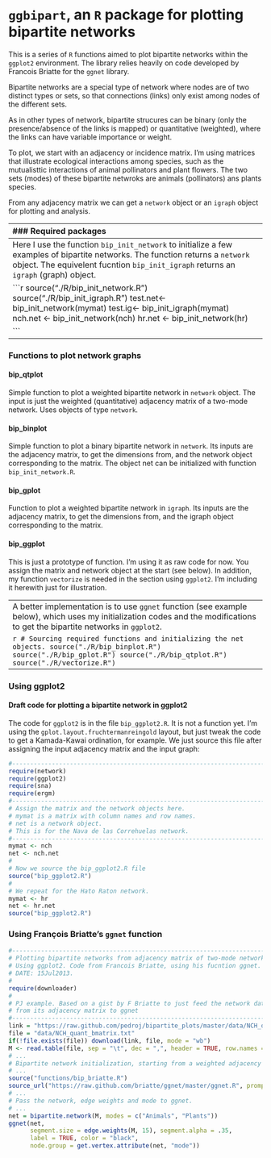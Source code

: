 `ggbipart`, an `R` package for plotting bipartite networks
========================================================

This is a series of `R` functions aimed to plot bipartite networks within the `ggplot2` environment. The library relies heavily on code developed by Francois Briatte for the `ggnet` library.    

Bipartite networks are a special type of network where nodes are of two distinct types or sets, so that connections (links) only exist among nodes of the different sets.

As in other types of network, bipartite strucures can be binary (only the presence/absence of the links is mapped) or quantitative (weighted), where the links can have variable importance or weight.

To plot, we start with an adjacency or incidence matrix. I'm using matrices that illustrate ecological interactions among species, such as the mutualisttic interactions of animal pollinators and plant flowers. The two sets (modes) of these bipartite netwroks are animals (pollinators) ans plants species.

From any adjacency matrix we can get a `network` object or an `igraph` object for plotting and analysis. 

-----------------------------------------------------------------------------
### Required packages
```r
require(network)
require(igraph)
require(sna)
require(ggplot2)
require(ggnet)
require(sna)
require(ergm)
```

Here I plot bipartite networks from their adjacency matrices, i.e., the two-mode networks.

### Initializing bipartite webs as `network` objects

```r
#-------------------------------------------------------------------------
# Read data matrices.
# Read a network
# Creating the objects. Example input from the clipboard. 
mymat <- read.delim("data.txt", row.names=1)   # Not run.
#
# Where data.txt has a weighted adjacency matrix, e.g.,:
    Aa	Ab	Ac	Ba	Bb	Bc	Bd	Ca	Cb	Cc	Da
P1	139	112	 9	73	4	14	20	14	5	2	1
P2	184	26	6	19	31	21	17	11	7	5	0
P3	281	74	33	36	18	29	5	9	5	3	0
P4	87	40	38	21	13	12	9	1	1	0	0
P5	100	93	27	12	8	11	32	0	0	0	0
P6	51	25	13	17	9	1	0	0	0	0	0
P7	42	26	16	0	2	0	0	0	0	0	0
P8	31	18	14	15	12	9	7	1	0	0	0
P9	46	12	6	0	3	0	0	0	0	0	0
P10	136	0	0	12	0	2	2	0	0	0	0
P11	130	8	1	5	0	0	0	0	0	0	0
P12	3	6	1	1	0	1	0	0	0	0	0
P13	5	1	0	0	0	0	0	0	0	0	0
P14	9	1	0	0	0	0	0	0	0	0	0

# Use this to copy from the clipboard, after select/copy the above block.
mymat <- read.table(pipe("pbpaste"), header=T, sep= "\t", row.names=1)

```

The adjacency matrix is just read from the clipboard as a tab-separated file with header names, and the first column is taken as the row names. 

This next example (from F. Briatte code) initializes a dataframe:

```r
# A weighted adjacency matrix. Rows are animal species; columns are plant 
# species.
bip= data.frame(P1= c(1, 12, 6, 0),
                P2= c(1, 0, 4, 0),
                P3= c(1, 7, 3, 12),
     row.names= letters[1:4])

```


These are two of my datasets of well-sampled plant-frugivore interaction networks from S Spain, read in the usual way.

```r
#-------------------------------------------------------------------------
# The Nava de las Correhuelas dataset.
nch <- read.table("./data-raw/NCH_quant_bmatrix.txt", 
                  header=T, sep="\t", row.names=1,
                  dec=",", na.strings="NA")
# The Hato Raton dataset.
hr <- read.table("./data-raw/HR_quant_bmatrix.txt", 
                  header=T, sep="\t", row.names=1,
                  dec=".", na.strings="NA")
```

----------------------------------------------------------------------------
Here I use the function `bip_init_network` to initialize a few examples of  bipartite networks. The function returns a `network` object. The equivelent fucntion `bip_init_igraph` returns an `igraph` (graph) object.

```r
source("./R/bip_init_network.R")
source("./R/bip_init_igraph.R")
test.net<- bip_init_network(mymat)
test.ig<- bip_init_igraph(mymat)
nch.net <- bip_init_network(nch) 
hr.net <- bip_init_network(hr)

```
----------------------------------------------------------------------------
### Functions to plot network graphs

#### bip_qtplot
Simple function to plot a weighted bipartite network in `network` object. The input is just the weighted (quantitative) adjacency matrix of a two-mode network. Uses objects of type `network`.

#### bip_binplot
Simple function to plot a binary bipartite network in `network`. Its inputs 
are the adjacency matrix, to get the dimensions from, and the network object 
corresponding to the matrix. The object net can be initialized with function 
`bip_init_network.R`.

#### bip_gplot
Function to plot a weighted bipartite network in `igraph`. Its inputs are the 
adjacency matrix, to get the dimensions from, and the igraph object 
corresponding to the matrix.

#### bip_ggplot
This is just a prototype of function. I'm using it as raw code for now. You 
assign the matrix and network object at the start (see below). 
In addition, my function `vectorize` is needed in the section using `ggplot2`. 
I'm including it herewith just for illustration.

----------------------------------------------------------------------------
A better implementation is to use `ggnet` function (see example below), which 
uses my initialization codes and the modifications to get the bipartite 
networks in `ggplot2`.

```r
# Sourcing required functions and initializing the net objects.
source("./R/bip_binplot.R")
source("./R/bip_gplot.R")
source("./R/bip_qtplot.R")
source("./R/vectorize.R")
```

----------------------------------------------------------------------------
### Using ggplot2
#### Draft code for plotting a bipartite network in ggplot2

The code for `ggplot2` is in the file `bip_ggplot2.R`. It is not a function
yet. I'm using the `gplot.layout.fruchtermanreingold` layout, but just tweak 
the code to get a Kamada-Kawai ordination, for example. We just source this 
file after assigning the input adjacency matrix and the input graph:

```r
#-------------------------------------------------------------------------
require(network)
require(ggplot2)
require(sna)
require(ergm)
#-------------------------------------------------------------------------
# Assign the matrix and the network objects here.
# mymat is a matrix with column names and row names.
# net is a network object.
# This is for the Nava de las Correhuelas network.
#-------------------------------------------------------------------------
mymat <- nch
net <- nch.net
# 
# Now we source the bip_ggplot2.R file
source("bip_ggplot2.R")
# 
# We repeat for the Hato Raton network.
mymat <- hr
net <- hr.net
source("bip_ggplot2.R")
```

### Using François Briatte's `ggnet` function

```r
#-------------------------------------------------------------------------
# Plotting bipartite networks from adjacency matrix of two-mode network.
# Using ggplot2. Code from Francois Briatte, using his fucntion ggnet.
# DATE: 15Jul2013.
#
require(downloader)
#
# PJ example. Based on a gist by F Briatte to just feed the network data 
# from its adjacency matrix to ggnet
#-------------------------------------------------------------------------
link = "https://raw.github.com/pedroj/bipartite_plots/master/data/NCH_quant_bmatrix.txt"
file = "data/NCH_quant_bmatrix.txt"
if(!file.exists(file)) download(link, file, mode = "wb")
M <- read.table(file, sep = "\t", dec = ",", header = TRUE, row.names = 1)
# ...
# Bipartite network initialization, starting from a weighted adjacency matrix.
# ...
source("functions/bip_briatte.R")
source_url("https://raw.github.com/briatte/ggnet/master/ggnet.R", prompt = FALSE)
# ...
# Pass the network, edge weights and mode to ggnet.
# ...
net = bipartite.network(M, modes = c("Animals", "Plants"))
ggnet(net,
      segment.size = edge.weights(M, 15), segment.alpha = .35,
      label = TRUE, color = "black",
      node.group = get.vertex.attribute(net, "mode"))
```


